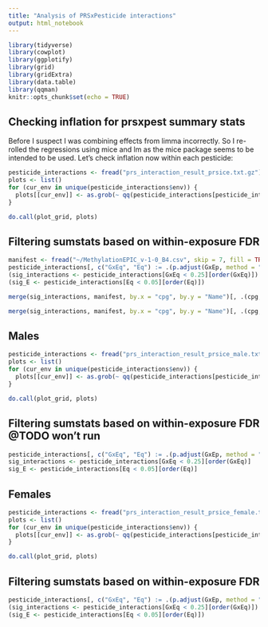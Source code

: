 ```yaml
---
title: "Analysis of PRSxPesticide interactions"
output: html_notebook
---
```


```r
library(tidyverse)
library(cowplot)
library(ggplotify)
library(grid)
library(gridExtra)
library(data.table)
library(qqman)
knitr::opts_chunk$set(echo = TRUE)
```

## Checking inflation for prsxpest summary stats
Before I suspect I was combining effects from limma incorrectly. So I re-rolled the regressions using mice and lm as the mice package seems to be intended to be used. Let's check inflation now within each pesticide:

```r
pesticide_interactions <- fread("prs_interaction_result_prsice.txt.gz")
plots <- list()
for (cur_env in unique(pesticide_interactions$env)) {
  plots[[cur_env]] <- as.grob(~ qq(pesticide_interactions[pesticide_interactions$env == cur_env, ]$GxEp, main = cur_env))
}
```
```r
do.call(plot_grid, plots)
```

## Filtering sumstats based on within-exposure FDR
```r
manifest <- fread("~/MethylationEPIC_v-1-0_B4.csv", skip = 7, fill = TRUE)
pesticide_interactions[, c("GxEq", "Eq") := .(p.adjust(GxEp, method = "fdr"), p.adjust(Ep, method = "fdr")), by = "env"]
(sig_interactions <- pesticide_interactions[GxEq < 0.25][order(GxEq)])
(sig_E <- pesticide_interactions[Eq < 0.05][order(Eq)])
```
```r
merge(sig_interactions, manifest, by.x = "cpg", by.y = "Name")[, .(cpg, env, GxEp, GxEq, Relation_to_UCSC_CpG_Island, UCSC_RefGene_Name)][order(GxEq)]

merge(sig_interactions, manifest, by.x = "cpg", by.y = "Name")[, .(cpg, env, GxEp, GxEq, Relation_to_UCSC_CpG_Island, UCSC_RefGene_Name)][order(GxEq)] %>% write.csv(quote = F)
```

## Males
```r
pesticide_interactions <- fread("prs_interaction_result_prsice_male.txt.gz")
plots <- list()
for (cur_env in unique(pesticide_interactions$env)) {
  plots[[cur_env]] <- as.grob(~ qq(pesticide_interactions[pesticide_interactions$env == cur_env, ]$GxEp, main = cur_env))
}
```
```r
do.call(plot_grid, plots)
```

## Filtering sumstats based on within-exposure FDR @TODO won't run
```r
pesticide_interactions[, c("GxEq", "Eq") := .(p.adjust(GxEp, method = "fdr"), p.adjust(Ep, method = "fdr")), by = "env"]
sig_interactions <- pesticide_interactions[GxEq < 0.25][order(GxEq)]
sig_E <- pesticide_interactions[Eq < 0.05][order(Eq)]
```
## Females
```r
pesticide_interactions <- fread("prs_interaction_result_prsice_female.txt.gz")
plots <- list()
for (cur_env in unique(pesticide_interactions$env)) {
  plots[[cur_env]] <- as.grob(~ qq(pesticide_interactions[pesticide_interactions$env == cur_env, ]$GxEp, main = cur_env))
}
```
```r
do.call(plot_grid, plots)
```

## Filtering sumstats based on within-exposure FDR
```r
pesticide_interactions[, c("GxEq", "Eq") := .(p.adjust(GxEp, method = "fdr"), p.adjust(Ep, method = "fdr")), by = "env"]
(sig_interactions <- pesticide_interactions[GxEq < 0.25][order(GxEq)])
(sig_E <- pesticide_interactions[Eq < 0.05][order(Eq)])
```
